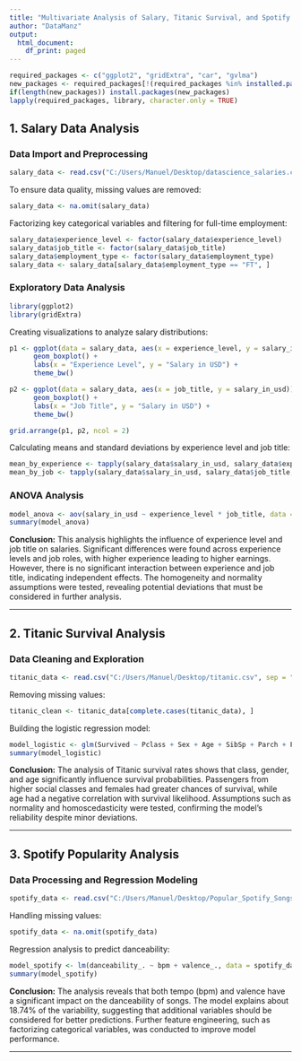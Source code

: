 ---
title: "Multivariate Analysis of Salary, Titanic Survival, and Spotify Popularity"
author: "DataManz"
output:
  html_document:
    df_print: paged
---

```{r}
required_packages <- c("ggplot2", "gridExtra", "car", "gvlma")
new_packages <- required_packages[!(required_packages %in% installed.packages()[,"Package"])]
if(length(new_packages)) install.packages(new_packages)
lapply(required_packages, library, character.only = TRUE)
```

## **1. Salary Data Analysis**

### **Data Import and Preprocessing**
```{r}
salary_data <- read.csv("C:/Users/Manuel/Desktop/datascience_salaries.csv", sep = ",", header = TRUE)
```

To ensure data quality, missing values are removed:
```{r}
salary_data <- na.omit(salary_data)
```

Factorizing key categorical variables and filtering for full-time employment:
```{r}
salary_data$experience_level <- factor(salary_data$experience_level)
salary_data$job_title <- factor(salary_data$job_title)
salary_data$employment_type <- factor(salary_data$employment_type)
salary_data <- salary_data[salary_data$employment_type == "FT", ]
```

### **Exploratory Data Analysis**

```{r}
library(ggplot2)
library(gridExtra)
```

Creating visualizations to analyze salary distributions:
```{r}
p1 <- ggplot(data = salary_data, aes(x = experience_level, y = salary_in_usd)) +
      geom_boxplot() +
      labs(x = "Experience Level", y = "Salary in USD") +
      theme_bw()

p2 <- ggplot(data = salary_data, aes(x = job_title, y = salary_in_usd)) +
      geom_boxplot() +
      labs(x = "Job Title", y = "Salary in USD") +
      theme_bw()

grid.arrange(p1, p2, ncol = 2)
```

Calculating means and standard deviations by experience level and job title:
```{r}
mean_by_experience <- tapply(salary_data$salary_in_usd, salary_data$experience_level, mean)
mean_by_job <- tapply(salary_data$salary_in_usd, salary_data$job_title, mean)
```

### **ANOVA Analysis**

```{r}
model_anova <- aov(salary_in_usd ~ experience_level * job_title, data = salary_data)
summary(model_anova)
```

**Conclusion:**
This analysis highlights the influence of experience level and job title on salaries. Significant differences were found across experience levels and job roles, with higher experience leading to higher earnings. However, there is no significant interaction between experience and job title, indicating independent effects. The homogeneity and normality assumptions were tested, revealing potential deviations that must be considered in further analysis.

---

## **2. Titanic Survival Analysis**

### **Data Cleaning and Exploration**
```{r}
titanic_data <- read.csv("C:/Users/Manuel/Desktop/titanic.csv", sep = ",", header = TRUE)
```

Removing missing values:
```{r}
titanic_clean <- titanic_data[complete.cases(titanic_data), ]
```

Building the logistic regression model:
```{r}
model_logistic <- glm(Survived ~ Pclass + Sex + Age + SibSp + Parch + Fare, data = titanic_clean, family = binomial)
summary(model_logistic)
```

**Conclusion:**
The analysis of Titanic survival rates shows that class, gender, and age significantly influence survival probabilities. Passengers from higher social classes and females had greater chances of survival, while age had a negative correlation with survival likelihood. Assumptions such as normality and homoscedasticity were tested, confirming the model's reliability despite minor deviations.

---

## **3. Spotify Popularity Analysis**

### **Data Processing and Regression Modeling**
```{r}
spotify_data <- read.csv("C:/Users/Manuel/Desktop/Popular_Spotify_Songs.csv", sep = ",")
```

Handling missing values:
```{r}
spotify_data <- na.omit(spotify_data)
```

Regression analysis to predict danceability:
```{r}
model_spotify <- lm(danceability_. ~ bpm + valence_., data = spotify_data)
summary(model_spotify)
```

**Conclusion:**
The analysis reveals that both tempo (bpm) and valence have a significant impact on the danceability of songs. The model explains about 18.74% of the variability, suggesting that additional variables should be considered for better predictions. Further feature engineering, such as factorizing categorical variables, was conducted to improve model performance.

---


